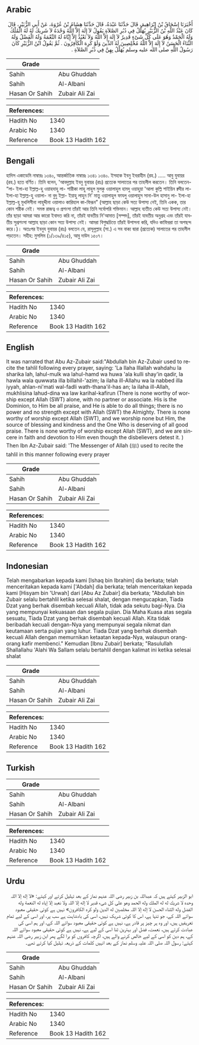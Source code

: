 ## Arabic


<div dir="rtl" lang="ar" style={{fontSize:'larger',backgroundColor:'#f8f9fa',padding:20}}>
أَخْبَرَنَا إِسْحَاقُ بْنُ إِبْرَاهِيمَ، قَالَ حَدَّثَنَا عَبْدَةُ، قَالَ حَدَّثَنَا هِشَامُ بْنُ عُرْوَةَ، عَنْ أَبِي الزُّبَيْرِ، قَالَ كَانَ عَبْدُ اللَّهِ بْنُ الزُّبَيْرِ يُهَلِّلُ فِي دُبُرِ الصَّلاَةِ يَقُولُ لاَ إِلَهَ إِلاَّ اللَّهُ وَحْدَهُ لاَ شَرِيكَ لَهُ لَهُ الْمُلْكُ وَلَهُ الْحَمْدُ وَهُوَ عَلَى كُلِّ شَىْءٍ قَدِيرٌ لاَ إِلَهَ إِلاَّ اللَّهُ وَلاَ نَعْبُدُ إِلاَّ إِيَّاهُ لَهُ النِّعْمَةُ وَلَهُ الْفَضْلُ وَلَهُ الثَّنَاءُ الْحَسَنُ لاَ إِلَهَ إِلاَّ اللَّهُ مُخْلِصِينَ لَهُ الدِّينَ وَلَوْ كَرِهَ الْكَافِرُونَ ‏.‏ ثُمَّ يَقُولُ ابْنُ الزُّبَيْرِ كَانَ رَسُولُ اللَّهِ صلى الله عليه وسلم يُهَلِّلُ بِهِنَّ فِي دُبُرِ الصَّلاَةِ ‏.‏
</div>
<div style={{backgroundColor:'#f8f9fa',padding:20, marginBottom: 10}}><table> <thead> <tr> <th>Grade</th> <th></th> </tr> </thead> <tbody> <tr><td>Sahih</td><td>Abu Ghuddah</td></tr><tr><td>Sahih</td><td>Al-Albani</td></tr><tr><td>Hasan Or Sahih</td><td>Zubair Ali Zai</td></tr></tbody></table><table> <thead> <tr> <th>References:</th> <th></th> </tr> </thead> <tbody><tr><td>Hadith No</td><td>1340</td></tr><tr><td>Arabic No</td><td>1340</td></tr><tr><td>Reference</td><td>Book 13 Hadith 162</td></tr></tbody></table></div>

## Bengali


<div dir="ltr" lang="bn" style={{fontSize:'larger',backgroundColor:'#f8f9fa',padding:20}}>
হাদিস একাডেমি নাম্বারঃ ১৩৪০, আন্তর্জাতিক নাম্বারঃ ১৩৪১ ১৩৪০. ইসহাক ইবনু ইবরাহীম (রহ.) ..... আবু যুবায়র (রহ.) হতে বর্ণিত। তিনি বলেন, 'আবদুল্লাহ ইবনু যুবায়র (রাঃ) প্রত্যেক সালাতের পর তাহলীল করতেন। তিনি বলতেন- “লা- ইলা-হা ইল্লাল্ল-হু ওয়াহদাহু লা- শারীকা লাহু লাহুল মুলকু ওয়ালাহুল হামদু ওয়াহুয়া 'আলা কুল্লি শাইয়িন ক্বদীর লা- ইলা-হা ইল্লাল্ল-হু ওয়ালা- না বুদু ইল্লা- ইয়াহু লাহুন নি’ মাতু ওয়ালাহুল ফাযলু ওয়ালাহুস সানা-উল হাসানু লা- ইলা-হা ইল্লাল্ল-হু মুখলিসীনা লাহুদ্দীনা ওয়ালাও কারিহাল কা-ফিরূন” (আল্লাহ ছাড়া কেউ সত্য উপাস্য নেই, তিনি একক, তার কোন শরীক নেই। সমস্ত রাজত্ব ও প্রশংসা তাঁরই আর তিনি সর্বোপরি শক্তিমান। আল্লাহ ব্যতীত কেউ সত্য উপাস্য নেই। তাঁর ছাড়া আমরা আর কারো ইবাদত করি না, তাঁরই যাবতীয় নি'আমাত [সম্পদ], তাঁরই যাবতীয় অনুগ্রহ এবং তাঁরই যাবতীয় সুপ্রশংসা আল্লাহ ছাড়া কোন সত্য উপাস্য নেই। আমরা বিশুদ্ধচিত্তে তাঁরই উপাসনা করি, যদিও কাফিররা তা অপছন্দ করে।)। অতঃপর ইবনুয যুবায়র (রাঃ) বলতেন যে, রাসূলুল্লাহ (সা.) এ সব বাক্য দ্বারা (প্রত্যেক) সালাতের পর তাহলীল পড়তেন। সহীহ: মুসলিম (১/১৩৯/৪১৫), আবু দাউদ ১৫০৭।
</div>
<div style={{backgroundColor:'#f8f9fa',padding:20, marginBottom: 10}}><table> <thead> <tr> <th>Grade</th> <th></th> </tr> </thead> <tbody> <tr><td>Sahih</td><td>Abu Ghuddah</td></tr><tr><td>Sahih</td><td>Al-Albani</td></tr><tr><td>Hasan Or Sahih</td><td>Zubair Ali Zai</td></tr></tbody></table><table> <thead> <tr> <th>References:</th> <th></th> </tr> </thead> <tbody><tr><td>Hadith No</td><td>1340</td></tr><tr><td>Arabic No</td><td>1340</td></tr><tr><td>Reference</td><td>Book 13 Hadith 162</td></tr></tbody></table></div>

## English


<div dir="ltr" lang="en" style={{fontSize:'larger',backgroundColor:'#f8f9fa',padding:20}}>
It was narrated that Abu Az-Zubair said:"Abdullah bin Az-Zubair used to recite the tahlil following every prayer, saying: 'La Ilaha Illallah wahdahu la sharika lah, lahul-mulk wa lahul-hamd wa huwa 'ala kulli shay'in qadir, la hawla wala quwwata illa billahil-'azim; la ilaha ill-Allahu wa la nabbed illa iyyah, ahlan-ni'mati wal-fadli wath-thana'il-has an; la ilaha ill-Allah, mukhlisina lahud-dina wa law karihal-kafirun (There is none worthy of worship except Allah (SWT) alone, with no partner or associate. His is the Dominion, to Him be all praise, and He is able to do all things; there is no power and no strength except with Allah (SWT) the Almighty. There is none worthy of worship except Allah (SWT), and we worship none but Him, the source of blessing and kindness and the One Who is deserving of all good praise. There is none worthy of worship except Allah (SWT), and we are sincere in faith and devotion to Him even though the disbelievers detest it. ) Then Ibn Az-Zubair said: 'The Messenger of Allah (ﷺ) used to recite the tahlil in this manner following every prayer
</div>
<div style={{backgroundColor:'#f8f9fa',padding:20, marginBottom: 10}}><table> <thead> <tr> <th>Grade</th> <th></th> </tr> </thead> <tbody> <tr><td>Sahih</td><td>Abu Ghuddah</td></tr><tr><td>Sahih</td><td>Al-Albani</td></tr><tr><td>Hasan Or Sahih</td><td>Zubair Ali Zai</td></tr></tbody></table><table> <thead> <tr> <th>References:</th> <th></th> </tr> </thead> <tbody><tr><td>Hadith No</td><td>1340</td></tr><tr><td>Arabic No</td><td>1340</td></tr><tr><td>Reference</td><td>Book 13 Hadith 162</td></tr></tbody></table></div>

## Indonesian


<div dir="ltr" lang="id" style={{fontSize:'larger',backgroundColor:'#f8f9fa',padding:20}}>
Telah mengabarkan kepada kami [Ishaq bin Ibrahim] dia berkata; telah menceritakan kepada kami ['Abdah] dia berkata; telah menceritakan kepada kami [Hisyam bin 'Urwah] dari [Abu Az Zubair] dia berkata; "Abdullah bin Zubair selalu bertahlil ketika selesai shalat, dengan mengucapkan, Tiada Dzat yang berhak disembah kecuali Allah, tidak ada sekutu bagi-Nya. Dia yang mempunyai kekuasaan dan segala pujian. Dia Maha Kuasa atas segala sesuatu, Tiada Dzat yang berhak disembah kecuali Allah. Kita tidak beribadah kecuali dengan-Nya yang mempunyai segala nikmat dan keutamaan serta pujian yang luhur. Tiada Dzat yang berhak disembah kecuali Allah dengan memurnikan ketaatan kepada-Nya, walaupun orang-orang kafir membenci." Kemudian [Ibnu Zubair] berkata; "Rasulullah Shallallahu 'Alahi Wa Sallam selalu bertahlil dengan kalimat ini ketika selesai shalat
</div>
<div style={{backgroundColor:'#f8f9fa',padding:20, marginBottom: 10}}><table> <thead> <tr> <th>Grade</th> <th></th> </tr> </thead> <tbody> <tr><td>Sahih</td><td>Abu Ghuddah</td></tr><tr><td>Sahih</td><td>Al-Albani</td></tr><tr><td>Hasan Or Sahih</td><td>Zubair Ali Zai</td></tr></tbody></table><table> <thead> <tr> <th>References:</th> <th></th> </tr> </thead> <tbody><tr><td>Hadith No</td><td>1340</td></tr><tr><td>Arabic No</td><td>1340</td></tr><tr><td>Reference</td><td>Book 13 Hadith 162</td></tr></tbody></table></div>

## Turkish


<div dir="ltr" lang="tr" style={{fontSize:'larger',backgroundColor:'#f8f9fa',padding:20}}>

</div>
<div style={{backgroundColor:'#f8f9fa',padding:20, marginBottom: 10}}><table> <thead> <tr> <th>Grade</th> <th></th> </tr> </thead> <tbody> <tr><td>Sahih</td><td>Abu Ghuddah</td></tr><tr><td>Sahih</td><td>Al-Albani</td></tr><tr><td>Hasan Or Sahih</td><td>Zubair Ali Zai</td></tr></tbody></table><table> <thead> <tr> <th>References:</th> <th></th> </tr> </thead> <tbody><tr><td>Hadith No</td><td>1340</td></tr><tr><td>Arabic No</td><td>1340</td></tr><tr><td>Reference</td><td>Book 13 Hadith 162</td></tr></tbody></table></div>

## Urdu


<div dir="rtl" lang="ur" style={{fontSize:'larger',backgroundColor:'#f8f9fa',padding:20}}>
ابو الزبیر کہتے ہیں کہ عبداللہ بن زبیر رضی اللہ عنہم نماز کے بعد تہلیل کرتے اور کہتے: «لا إله إلا اللہ وحده لا شريك له له الملك وله الحمد وهو على كل شىء قدير لا إله إلا اللہ ولا نعبد إلا إياه له النعمة وله الفضل وله الثناء الحسن لا إله إلا اللہ مخلصين له الدين ولو كره الكافرون» نہیں ہے کوئی حقیقی معبود سوائے اللہ کے، جو تنہا ہے، اس کا کوئی شریک نہیں، اسی کی بادشاہت ہے سب پر، اور اسی کے لیے تمام تعریفیں ہیں، اور وہ ہر چیز پر قادر ہے، نہیں ہے کوئی حقیقی معبود سوائے اللہ کے، اور ہم اسی کی عبادت کرتے ہیں، نعمت، فضل اور بہترین ثنا اسی کے لیے ہے، نہیں ہے کوئی حقیقی معبود سوائے اللہ کے، ہم دین کو اسی کے لیے خالص کرنے والے ہیں، اگرچہ کافروں کو برا لگے پھر ابن زبیر رضی اللہ عنہم کہتے: رسول اللہ صلی اللہ علیہ وسلم نماز کے بعد انہیں کلمات کے ذریعہ تہلیل کیا کرتے تھے۔
</div>
<div style={{backgroundColor:'#f8f9fa',padding:20, marginBottom: 10}}><table> <thead> <tr> <th>Grade</th> <th></th> </tr> </thead> <tbody> <tr><td>Sahih</td><td>Abu Ghuddah</td></tr><tr><td>Sahih</td><td>Al-Albani</td></tr><tr><td>Hasan Or Sahih</td><td>Zubair Ali Zai</td></tr></tbody></table><table> <thead> <tr> <th>References:</th> <th></th> </tr> </thead> <tbody><tr><td>Hadith No</td><td>1340</td></tr><tr><td>Arabic No</td><td>1340</td></tr><tr><td>Reference</td><td>Book 13 Hadith 162</td></tr></tbody></table></div>